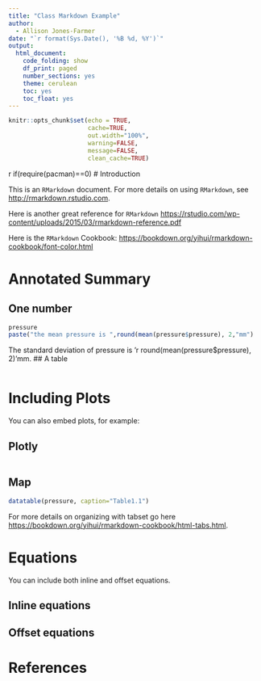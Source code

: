 ```yaml
---
title: "Class Markdown Example"
author: 
  - Allison Jones-Farmer
date: "`r format(Sys.Date(), '%B %d, %Y')`"
output: 
  html_document:
    code_folding: show
    df_print: paged
    number_sections: yes
    theme: cerulean
    toc: yes
    toc_float: yes
---
```


```r
knitr::opts_chunk$set(echo = TRUE,
                      cache=TRUE,
                      out.width="100%",
                      warning=FALSE,
                      message=FALSE,
                      clean_cache=TRUE)
```

{r, echo =FALSE}
if(require(pacman)==0)
# Introduction


This is an `RMarkdown` document.  For more details on using `RMarkdown`, see <http://rmarkdown.rstudio.com>.  

Here is another great reference for `RMarkdown` <https://rstudio.com/wp-content/uploads/2015/03/rmarkdown-reference.pdf>

Here is the `RMarkdown` Cookbook:  <https://bookdown.org/yihui/rmarkdown-cookbook/font-color.html>




# Annotated Summary

## One number

```r
pressure
paste("the mean pressure is ",round(mean(pressure$pressure), 2,"mm")
```
The standard deviation of pressure is 'r round(mean(pressure$pressure), 2)'mm.
## A table


```r

```


# Including Plots 

You can also embed plots, for example:

## Plotly 

```r

```

## Map

```r
datatable(pressure, caption="Table1.1")
```

For more details on organizing with tabset go here <https://bookdown.org/yihui/rmarkdown-cookbook/html-tabs.html>.

# Equations

You can include both inline and offset equations.

## Inline equations


## Offset equations


# References
